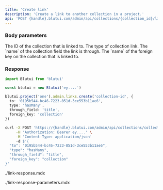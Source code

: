 ```yaml
---
title: 'Create link'
description: 'Create a link to another collection in a project.'
api: 'POST {handle}.blutui.com/admin/api/collections/{collection_id}/links'
---
```


### Body parameters

<Parameter name="to" type="string" required="true">
The ID of the collection that is linked to.
</Parameter>

<Parameter name="type" type="string" required="true">
The type of collection link.
</Parameter>

<Parameter name="through_field" type="string" required="true">
The `name` of the collection field the link is through.
</Parameter>

<Parameter name="foreign_key" type="string" required="true">
The `name` of the foreign key on the collection that is linked to.
</Parameter>

### Response

```ts tab="Node.js"
import Blutui from 'blutui'

const blutui = new Blutui('ey....')

blutui.project('one').admin.links.create('collection-id', {
  to: '0195b544-bc46-7223-851d-3ce553b11ae6',
  type: 'hasMany',
  through_field: 'title',
  foreign_key: 'collection'
})
```

```bash tab="cURL"
curl -X POST 'https://{handle}.blutui.com/admin/api/collections/collection-id/links' \
     -H 'Authorization: Bearer ey....' \
     -H 'Content-Type: application/json'
     -d $'{
  "to": "0195b544-bc46-7223-851d-3ce553b11ae6",
  "type": "hasMany",
  "through_field": "title",
  "foreign_key": "collection"
}'
```

<include>./link-response.mdx</include>

<include>./link-response-parameters.mdx</include>
